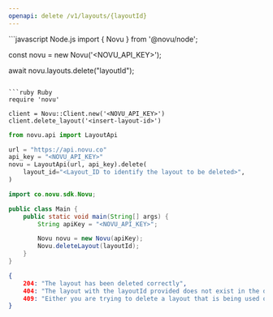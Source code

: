 ```yaml
---
openapi: delete /v1/layouts/{layoutId}
---
```


<RequestExample>
```javascript Node.js
import { Novu } from '@novu/node';

const novu = new Novu('<NOVU_API_KEY>');

await novu.layouts.delete("layoutId");
```

```ruby Ruby
require 'novu'

client = Novu::Client.new('<NOVU_API_KEY>')
client.delete_layout('<insert-layout-id>')
```

```python Python
from novu.api import LayoutApi

url = "https://api.novu.co"
api_key = "<NOVU_API_KEY>"
novu = LayoutApi(url, api_key).delete(
    layout_id="<Layout_ID to identify the layout to be deleted>",
)
```

```java Java
import co.novu.sdk.Novu;

public class Main {
    public static void main(String[] args) {
        String apiKey = "<NOVU_API_KEY>";

        Novu novu = new Novu(apiKey);
        Novu.deleteLayout(layoutId);
    }
}
```

</RequestExample>

<ResponseExample>

```json Response
{
    204: "The layout has been deleted correctly",
    404: "The layout with the layoutId provided does not exist in the database so it can not be deleted.",
    409: "Either you are trying to delete a layout that is being used or a layout that is the default in the environment."
}
```

</ResponseExample>